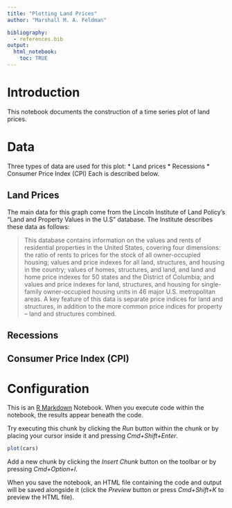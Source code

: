 ```yaml
---
title: "Plotting Land Prices"
author: "Marshall M. A. Feldman"

bibliography:
  - references.bib
output:
  html_notebook:
    toc: TRUE
---
```


# Introduction  
This notebook documents the construction of a time series plot of land prices.

# Data  

Three types of data are used for this plot:
* Land prices
* Recessions
* Consumer Price Index (CPI)
Each is described below.  

## Land Prices  
The main data for this graph come from the Lincoln Institute of Land Policy's "Land and Property Values in the U.S" database. The Institute describes these data as follows:  

>This database contains information on the values and rents of residential properties in the United States, covering four dimensions: the ratio of rents to prices for the stock of all owner-occupied housing; values and price indexes for all land, structures, and housing in the country; values of homes, structures, and land, and land and home price indexes for 50 states and the District of Columbia; and values and price indexes for land, structures, and housing for single-family owner-occupied housing units in 46 major U.S. metropolitan areas. A key feature of this data is separate price indices for land and structures, in addition to the more common price indices for property -- land and structures combined.

## Recessions

## Consumer Price Index (CPI)

# Configuration


This is an [R Markdown](http://rmarkdown.rstudio.com) Notebook. When you execute code within the notebook, the results appear beneath the code. 

Try executing this chunk by clicking the *Run* button within the chunk or by placing your cursor inside it and pressing *Cmd+Shift+Enter*. 

```r
plot(cars)
```

Add a new chunk by clicking the *Insert Chunk* button on the toolbar or by pressing *Cmd+Option+I*.

When you save the notebook, an HTML file containing the code and output will be saved alongside it (click the *Preview* button or press *Cmd+Shift+K* to preview the HTML file).
